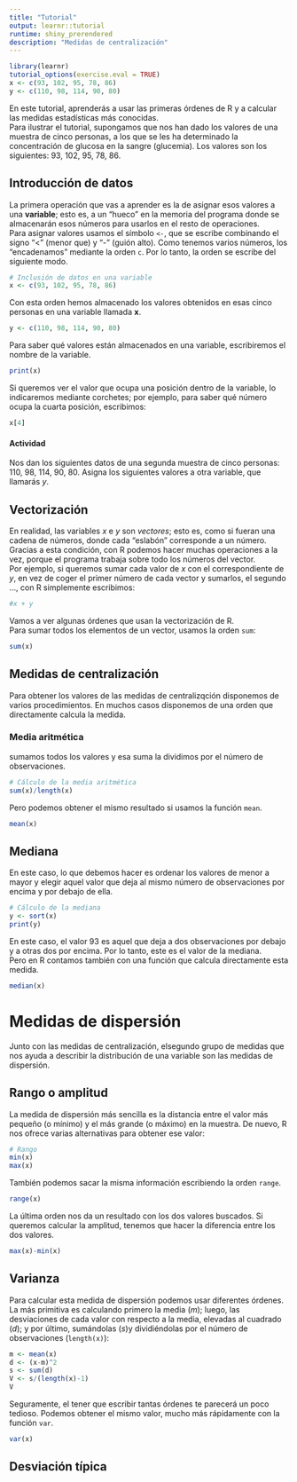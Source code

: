 ```yaml
---
title: "Tutorial"
output: learnr::tutorial
runtime: shiny_prerendered
description: "Medidas de centralización"
---
```


```r
library(learnr)
tutorial_options(exercise.eval = TRUE)
x <- c(93, 102, 95, 78, 86)
y <- c(110, 98, 114, 90, 80)
```

En este tutorial, aprenderás a usar las primeras órdenes de R y a calcular las medidas estadísticas más conocidas.    
Para ilustrar el tutorial, supongamos que nos han dado los valores de una muestra de cinco personas, a los que se les ha determinado la concentración de glucosa en la sangre (glucemia). Los valores son los siguientes: 93, 102, 95, 78, 86.    

## Introducción de datos
La primera operación que vas a aprender es la de asignar esos valores a una **variable**; esto es, a un "hueco" en la memoria del programa donde se almacenarán esos números para usarlos en el resto de operaciones.  
Para asignar valores usamos el símbolo `<-`, que se escribe combinando el signo "<" (menor que) y "-" (guión alto). Como tenemos varios números, los "encadenamos" mediante la orden `c`. Por lo tanto, la orden se escribe del siguiente modo.

```r
# Inclusión de datos en una variable
x <- c(93, 102, 95, 78, 86)
```
Con esta orden hemos almacenado los valores obtenidos en esas cinco personas en una variable llamada **x**.  
```r
y <- c(110, 98, 114, 90, 80)
```

Para saber qué valores están almacenados en una variable, escribiremos el nombre de la variable.  
```r
print(x)
```
Si queremos ver el valor que ocupa una posición dentro de la variable, lo indicaremos mediante corchetes; por ejemplo, para saber qué número ocupa la cuarta posición, escribimos:
```r
x[4]
```

#### Actividad
Nos dan los siguientes datos de una segunda muestra de cinco personas: 110, 98, 114, 90, 80.
Asigna los siguientes valores a otra variable, que llamarás *y*.

## Vectorización
En realidad, las variables *x* e *y* son *vectores*; esto es, como si fueran una cadena de números, donde cada "eslabón" corresponde a un número. Gracias a esta condición, con R podemos hacer muchas operaciones a la vez, porque el programa trabaja sobre todo los números del vector.  
Por ejemplo, si queremos sumar cada valor de *x* con el correspondiente de *y*, en vez de coger el primer número de cada vector y sumarlos, el segundo ..., con R simplemente escribimos:
```r
#x + y
```
Vamos a ver algunas órdenes que usan la vectorización de R.  
Para sumar todos los elementos de un vector, usamos la orden `sum`:  
```r
sum(x)
```

## Medidas de centralización
Para obtener los valores de las medidas de centralizqción disponemos de varios procedimientos. En muchos casos disponemos de una orden que directamente calcula la medida.  

### Media aritmética
 sumamos todos los valores y esa suma la dividimos por el número de observaciones.
```r
# Cálculo de la media aritmética
sum(x)/length(x)
```

Pero podemos obtener el mismo resultado si usamos la función ```mean```.

```r
mean(x)
```


## Mediana
En este caso, lo que debemos hacer es ordenar los valores de menor a mayor y elegir aquel valor que deja al mismo número de observaciones por encima y por debajo de ella.  
```r
# Cálculo de la mediana
y <- sort(x)
print(y)
```
En este caso, el valor 93 es aquel que deja a dos observaciones por debajo y a otras dos por encima. Por lo tanto, este es el valor de la mediana.  
Pero en R contamos también con una función que calcula directamente esta medida.
```r
median(x)
```
# Medidas de dispersión
Junto con las medidas de centralización, elsegundo grupo de medidas que nos ayuda a describir la distribución de una variable son las medidas de dispersión.  

## Rango o amplitud
La medida de dispersión más sencilla es la distancia entre el valor más pequeño (o mínimo) y el más grande (o máximo) en la muestra. De nuevo, R nos ofrece varias alternativas para obtener ese valor:
```r
# Rango
min(x)
max(x)
```

También podemos sacar la misma información escribiendo la orden `range`.
```r
range(x)
```

La última orden nos da un resultado con los dos valores buscados. Si queremos calcular la amplitud, tenemos que hacer la diferencia entre los dos valores.  
```r
max(x)-min(x)
```
## Varianza
Para calcular esta medida de dispersión podemos usar diferentes órdenes. La más primitiva es calculando primero la media (*m*); luego, las desviaciones de cada valor con respecto a la media, elevadas al cuadrado (*d*); y por último, sumándolas (*s*)y dividiéndolas por el número de observaciones (`length(x)`):
```r
m <- mean(x)
d <- (x-m)^2
s <- sum(d)
V <- s/(length(x)-1)
V
```

Seguramente, el tener que escribir tantas órdenes te parecerá un poco tedioso. Podemos obtener el mismo valor, mucho más rápidamente con la función `var`.
```r
var(x)
```

## Desviación típica

